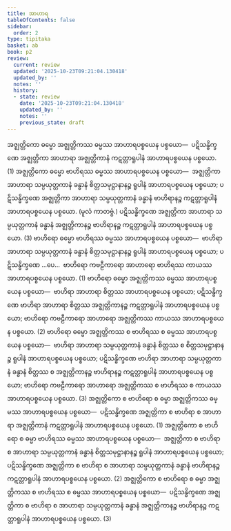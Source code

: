 ```yaml
---
title: အာဟာရ
tableOfContents: false
sidebar:
  order: 2
type: tipitaka
basket: ab
book: p2
review:
  current: review
  updated: '2025-10-23T09:21:04.130418'
  updated_by: ''
  notes: ''
  history:
  - state: review
    date: '2025-10-23T09:21:04.130418'
    updated_by: ''
    notes: ''
    previous_state: draft
---
```



<ReviewStatus review={frontmatter.review} showDetails={true} />

<HypothesisAnnotation frontmatter={frontmatter} />

<DynamicBreadcrumb />

<Division number="350" book="p2" e="ch" v="38" p="188">

<Paragraph number="3185" book="p2">
အဇ္ဈတ္တိကော ဓမ္မော အဇ္ဈတ္တိကဿ ဓမ္မဿ အာဟာရပစ္စယေန ပစ္စယော—  ပဋိသန္ဓိက္ခဏေ အဇ္ဈတ္တိကာ အာဟာရာ အဇ္ဈတ္တိကာနံ ကဋတ္တာရူပါနံ အာဟာရပစ္စယေန ပစ္စယော. (1)
</Paragraph>

<Paragraph number="3186" book="p2">
အဇ္ဈတ္တိကော ဓမ္မော ဗာဟိရဿ ဓမ္မဿ အာဟာရပစ္စယေန ပစ္စယော—  အဇ္ဈတ္တိကာ အာဟာရာ သမ္ပယုတ္တကာနံ ခန္ဓာနံ စိတ္တသမုဋ္ဌာနာနဉ္စ ရူပါနံ အာဟာရပစ္စယေန ပစ္စယော; ပဋိသန္ဓိက္ခဏေ အဇ္ဈတ္တိကာ အာဟာရာ သမ္ပယုတ္တကာနံ ခန္ဓာနံ ဗာဟိရာနဉ္စ ကဋတ္တာရူပါနံ အာဟာရပစ္စယေန ပစ္စယော. (မူလံ ကာတဗ္ဗံ.) ပဋိသန္ဓိက္ခဏေ အဇ္ဈတ္တိကာ အာဟာရာ သမ္ပယုတ္တကာနံ ခန္ဓာနံ အဇ္ဈတ္တိကာနဉ္စ ဗာဟိရာနဉ္စ ကဋတ္တာရူပါနံ အာဟာရပစ္စယေန ပစ္စယော. (3)
</Paragraph>

</Division>
<Division number="351" book="p2" e="ch" v="38" p="189">

<Paragraph number="3187" book="p2">
ဗာဟိရော ဓမ္မော ဗာဟိရဿ ဓမ္မဿ အာဟာရပစ္စယေန ပစ္စယော—  ဗာဟိရာ အာဟာရာ သမ္ပယုတ္တကာနံ ခန္ဓာနံ စိတ္တသမုဋ္ဌာနာနဉ္စ ရူပါနံ အာဟာရပစ္စယေန ပစ္စယော; ပဋိသန္ဓိက္ခဏေ …ပေ…  ဗာဟိရော ကဗဠီကာရော အာဟာရော ဗာဟိရဿ ကာယဿ အာဟာရပစ္စယေန ပစ္စယော. (1)
</Paragraph>

<Paragraph number="3188" book="p2">
ဗာဟိရော ဓမ္မော အဇ္ဈတ္တိကဿ ဓမ္မဿ အာဟာရပစ္စယေန ပစ္စယော—  ဗာဟိရာ အာဟာရာ စိတ္တဿ အာဟာရပစ္စယေန ပစ္စယော; ပဋိသန္ဓိက္ခဏေ ဗာဟိရာ အာဟာရာ စိတ္တဿ အဇ္ဈတ္တိကာနဉ္စ ကဋတ္တာရူပါနံ အာဟာရပစ္စယေန ပစ္စယော; ဗာဟိရော ကဗဠီကာရော အာဟာရော အဇ္ဈတ္တိကဿ ကာယဿ အာဟာရပစ္စယေန ပစ္စယော. (2)
</Paragraph>

<Paragraph number="3189" book="p2">
ဗာဟိရော ဓမ္မော အဇ္ဈတ္တိကဿ စ ဗာဟိရဿ စ ဓမ္မဿ အာဟာရပစ္စယေန ပစ္စယော—  ဗာဟိရာ အာဟာရာ သမ္ပယုတ္တကာနံ ခန္ဓာနံ စိတ္တဿ စ စိတ္တသမုဋ္ဌာနာနဉ္စ ရူပါနံ အာဟာရပစ္စယေန ပစ္စယော; ပဋိသန္ဓိက္ခဏေ ဗာဟိရာ အာဟာရာ သမ္ပယုတ္တကာနံ ခန္ဓာနံ စိတ္တဿ စ အဇ္ဈတ္တိကာနဉ္စ ဗာဟိရာနဉ္စ ကဋတ္တာရူပါနံ အာဟာရပစ္စယေန ပစ္စယော; ဗာဟိရော ကဗဠီကာရော အာဟာရော အဇ္ဈတ္တိကဿ စ ဗာဟိရဿ စ ကာယဿ အာဟာရပစ္စယေန ပစ္စယော. (3)
</Paragraph>

</Division>
<Division number="352" book="p2" e="ch" v="38" p="189">

<Paragraph number="3190" book="p2">
အဇ္ဈတ္တိကော စ ဗာဟိရော စ ဓမ္မာ အဇ္ဈတ္တိကဿ ဓမ္မဿ အာဟာရပစ္စယေန ပစ္စယော—  ပဋိသန္ဓိက္ခဏေ အဇ္ဈတ္တိကာ စ ဗာဟိရာ စ အာဟာရာ အဇ္ဈတ္တိကာနံ ကဋတ္တာရူပါနံ အာဟာရပစ္စယေန ပစ္စယော. (1)
</Paragraph>

<Paragraph number="3191" book="p2">
အဇ္ဈတ္တိကော စ ဗာဟိရော စ ဓမ္မာ ဗာဟိရဿ ဓမ္မဿ အာဟာရပစ္စယေန ပစ္စယော—  အဇ္ဈတ္တိကာ စ ဗာဟိရာ စ အာဟာရာ သမ္ပယုတ္တကာနံ ခန္ဓာနံ စိတ္တသမုဋ္ဌာနာနဉ္စ ရူပါနံ အာဟာရပစ္စယေန ပစ္စယော; ပဋိသန္ဓိက္ခဏေ အဇ္ဈတ္တိကာ စ ဗာဟိရာ စ အာဟာရာ သမ္ပယုတ္တကာနံ ခန္ဓာနံ ဗာဟိရာနဉ္စ ကဋတ္တာရူပါနံ အာဟာရပစ္စယေန ပစ္စယော. (2)
</Paragraph>

<Paragraph number="3192" book="p2">
အဇ္ဈတ္တိကော စ ဗာဟိရော စ ဓမ္မာ အဇ္ဈတ္တိကဿ စ ဗာဟိရဿ စ ဓမ္မဿ အာဟာရပစ္စယေန ပစ္စယော—  ပဋိသန္ဓိက္ခဏေ အဇ္ဈတ္တိကာ စ ဗာဟိရာ စ အာဟာရာ သမ္ပယုတ္တကာနံ ခန္ဓာနံ အဇ္ဈတ္တိကာနဉ္စ ဗာဟိရာနဉ္စ ကဋတ္တာရူပါနံ အာဟာရပစ္စယေန ပစ္စယော. (3)
</Paragraph>
</Division>